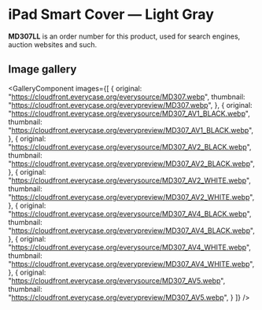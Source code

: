 
# iPad Smart Cover — Light Gray

<Callout type='info' emoji='👉🏻'>**MD307LL** is an order number for this product, used for search engines, auction websites and such.</Callout>

## Image gallery

<GalleryComponent
    images={[
      {
        original: "https://cloudfront.everycase.org/everysource/MD307.webp",
        thumbnail: "https://cloudfront.everycase.org/everypreview/MD307.webp",
      },
      {
        original: "https://cloudfront.everycase.org/everysource/MD307_AV1_BLACK.webp",
        thumbnail: "https://cloudfront.everycase.org/everypreview/MD307_AV1_BLACK.webp",
      },
      {
        original: "https://cloudfront.everycase.org/everysource/MD307_AV2_BLACK.webp",
        thumbnail: "https://cloudfront.everycase.org/everypreview/MD307_AV2_BLACK.webp",
      },
      {
        original: "https://cloudfront.everycase.org/everysource/MD307_AV2_WHITE.webp",
        thumbnail: "https://cloudfront.everycase.org/everypreview/MD307_AV2_WHITE.webp",
      },
      {
        original: "https://cloudfront.everycase.org/everysource/MD307_AV4_BLACK.webp",
        thumbnail: "https://cloudfront.everycase.org/everypreview/MD307_AV4_BLACK.webp",
      },
      {
        original: "https://cloudfront.everycase.org/everysource/MD307_AV4_WHITE.webp",
        thumbnail: "https://cloudfront.everycase.org/everypreview/MD307_AV4_WHITE.webp",
      },
      {
        original: "https://cloudfront.everycase.org/everysource/MD307_AV5.webp",
        thumbnail: "https://cloudfront.everycase.org/everypreview/MD307_AV5.webp",
      }
    ]}
  />
